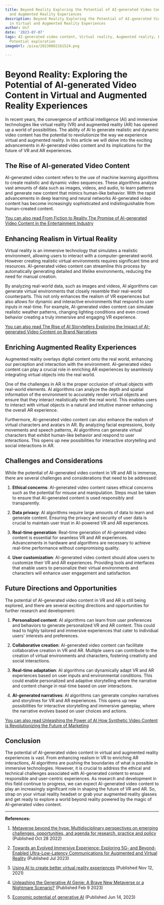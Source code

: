 ```yaml
---
title: Beyond Reality Exploring the Potential of AI-generated Video Content in Virtual
  and Augmented Reality Experiences
description: Beyond Reality Exploring the Potential of AI-generated Video Content
  in Virtual and Augmented Reality Experiences
author: Usf
date: '2023-07-07'
tags: AI-generated video content, Virtual reality, Augmented reality, Beyond reality,
  Potential exploration
imageUrl: /pixa/20230802161524.png

---
```

# Beyond Reality: Exploring the Potential of AI-generated Video Content in Virtual and Augmented Reality Experiences

In recent years, the  convergence of artificial intelligence (AI)  and immersive technologies like virtual  reality (VR) and augmented reality (AR) has opened up a world of possibilities.  The ability of AI to generate realistic and dynamic video  content has  the potential to revolutionize the  way we experience virtual and augmented reality. In this article we will delve into the exciting advancements in AI-generated video content  and its implications for the future of VR and  AR experiences.

## The Rise of AI-generated Video  Content

AI-generated video content refers to the use of machine learning algorithms to create realistic and dynamic video sequences. These algorithms analyze vast amounts of data such as images, videos, and audio, to learn patterns and generate new content that mimics human-like behavior. With the rapid advancements  in  deep learning and neural networks AI-generated video content has become increasingly sophisticated and indistinguishable from human-created content.

[You can also read From Fiction to Reality The Promise of  AI-generated Video Content in the Entertainment Industry](From%20Fiction%20to%20Reality%20The%20Promise%20of%20AI-generated%20Video%20Content%20in%20the%20Entertainment%20Industry)


## Enhancing Realism in Virtual Reality

Virtual reality is an immersive technology that simulates a realistic environment, allowing users to interact with a computer-generated world. However creating realistic virtual environments requires significant time  and resources. AI-generated video content can streamline this process by automatically generating detailed and lifelike  environments, reducing  the need for manual creation.

By analyzing real-world data, such as images and videos, AI algorithms can generate virtual  environments that closely resemble their real-world  counterparts. This not only enhances the realism of VR experiences but also allows for dynamic and interactive environments that respond to user inputs in real-time. For example, AI-generated video content can simulate realistic weather patterns, changing lighting  conditions and even crowd behavior creating a truly immersive and engaging VR experience.

[You can also read The Rise of AI Storytellers Exploring the Impact of AI-generated Video Content on Brand Narratives](The%20Rise%20of%20AI%20Storytellers%20Exploring%20the%20Impact%20of%20AI-generated%20Video%20Content%20on%20Brand%20Narratives)


## Enriching Augmented Reality Experiences

Augmented reality overlays digital content onto the  real world, enhancing our perception and interaction with the environment. AI-generated video content can play a crucial role in enriching AR experiences by  seamlessly integrating virtual objects into the real world.

One of the challenges in AR is the proper occlusion  of virtual objects with real-world elements. AI algorithms can  analyze the depth and spatial information of the environment to accurately render virtual objects and ensure that they interact  realistically with the real world. This enables users to  interact with virtual objects in a natural and intuitive manner enhancing the overall AR experience.

Furthermore, AI-generated video content can also enhance the realism of virtual  characters and  avatars in AR. By analyzing facial expressions,  body movements and speech patterns, AI algorithms can generate virtual characters that exhibit human-like behavior  and respond to user interactions. This opens up new possibilities for interactive storytelling and social interactions  in AR.

## Challenges  and Considerations

While  the potential  of AI-generated video content in VR and AR  is immense, there are several challenges and considerations that need  to be addressed:

1. **Ethical concerns**: AI-generated video  content raises ethical concerns such as the potential for misuse and manipulation.  Steps must be taken to ensure that AI-generated content is used responsibly and  transparently.

2. **Data privacy**: AI  algorithms require large  amounts  of data to learn and generate content. Ensuring the privacy and security of user data is crucial to maintain user trust in AI-powered VR and AR experiences.

3. **Real-time generation**: Real-time generation of AI-generated video content  is essential for seamless  VR  and AR experiences. Advancements  in  hardware and algorithms are necessary  to achieve real-time performance without compromising quality.

4. **User customization**: AI-generated video  content should  allow users to customize their VR  and AR experiences. Providing  tools and interfaces that enable users to personalize their  virtual environments and characters will enhance user engagement and satisfaction.

## Future Directions and  Opportunities

The potential of AI-generated video content in VR and AR is still being explored, and  there are several  exciting directions and opportunities for further research and  development:

1.  **Personalized content**:  AI algorithms can learn from user preferences  and behaviors to  generate  personalized VR and AR content. This  could  lead to highly tailored and immersive experiences that cater to  individual users' interests and preferences.

2. **Collaborative creation**: AI-generated video content can facilitate collaborative creation in VR and AR.  Multiple users can contribute to the creation of virtual environments and characters, fostering creativity and social interactions.

3. **Real-time adaptation**: AI algorithms can dynamically adapt VR and  AR experiences based on user inputs and environmental conditions.  This could enable personalized and adaptive storytelling where the narrative and content change in real-time based on user interactions.

4.  **AI-generated narratives**: AI algorithms can  generate  complex narratives and storylines for VR and AR experiences. This opens up new possibilities for interactive storytelling and immersive gameplay, where  the narrative evolves based  on user choices and actions.

[You can also read Unleashing  the Power of AI How Synthetic Video Content is Revolutionizing the  Future of  Marketing](Unleashing%20the%20Power%20of%20AI%20How%20Synthetic%20Video%20Content%20is%20Revolutionizing%20the%20Future%20of%20Marketing)


## Conclusion

The potential of AI-generated video content  in virtual and augmented reality experiences is vast.  From  enhancing realism in VR to enriching AR interactions, AI algorithms are pushing the boundaries  of what is  possible in immersive technologies. However, it  is crucial to address the ethical and technical challenges associated with AI-generated content  to ensure responsible and user-centric experiences.  As research and development in this field  continue to progress, we can expect AI-generated video  content to play an increasingly significant role in shaping the future  of VR and AR. So,  strap on your  virtual reality headset or grab your augmented reality glasses and get  ready to  explore a world beyond reality powered by the magic of AI-generated video content.

---

**References:**

1. [Metaverse beyond the hype: Multidisciplinary perspectives on  emerging challenges, opportunities, and agenda for  research, practice and  policy](https://www.sciencedirect.com/science/article/pii/S0268401222000767) (Published Oct 28 2022)

2. [Towards an Evolved Immersive Experience: Exploring 5G- and Beyond-Enabled Ultra-Low-Latency Communications for  Augmented and Virtual Reality](https://www.mdpi.com/1424-8220/23/7/3682) (Published Jul 2023)

3. [Using AI to create better virtual reality experiences](https://news.stanford.edu/2021/11/12/using-ai-create-better-virtual-reality-experiences/) (Published Nov 12, 2021)

4. [Unleashing the Generative  AI Genie: A Brave New Metaverse or a Nightmare  Scenario?](https://www.thedigitalspeaker.com/unleashing-generative-ai-genie-brave-new-metaverse-nightmare-scenario/) (Published Feb 9  2023)

5.  [Economic  potential of generative  AI](https://www.mckinsey.com/capabilities/mckinsey-digital/our-insights/the-economic-potential-of-generative-ai-the-next-productivity-frontier) (Published Jun 14, 2023)